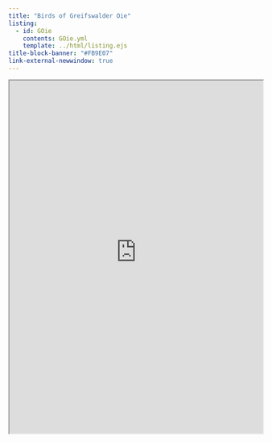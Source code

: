 ```yaml
---
title: "Birds of Greifswalder Oie"
listing:
  - id: GOie
    contents: GOie.yml
    template: ../html/listing.ejs
title-block-banner: "#FB9E07"
link-external-newwindow: true
---
```


:::{#GOie}
:::

::: {.column-page}
<iframe src="https://vereinjordsand.shinyapps.io/goie/" width="100%" height="700"></iframe>
:::